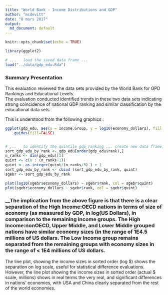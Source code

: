 ```yaml
---
title: "World Bank - Income Distributions and GDP"
author: "mcdevitt"
date: "8 mars 2017"
output:
  md_document: default
---
```


```r
knitr::opts_chunk$set(echo = TRUE)

library(ggplot2)

```

```r
# ...	load the saved data frame ...
load("../data/gdp_edu.Rda")
```

### __Summary Presentation__  

This evaluation reviewed the data sets provided by the World Bank for GPD Rankings and Educational Levels.  
The evaluation conducted identified trends in these two data sets indicating strong coincidence of national GDP ranking and similar classification by the educational data sets.

This is understood from the following graphics :  

```r

ggplot(gdp_edu, aes(x = Income.Group, y = log10(economy_dollars), fill = Income.Group)) + geom_boxplot() +
    guides(fill=FALSE)


# ...	to identify the quintile gdp ranking ... create new data frame, sorted by rank
sort_gdp_edu_by_rank <- gdp_edu[order(gdp_edu$rank),] 
n_ranks <- dim(gdp_edu)[1]
quint <- c(0 : (n_ranks-1))
quint <- as.integer(quint/(n_ranks/5) ) + 1
sort_gdp_edu_by_rank <- cbind (sort_gdp_edu_by_rank, quint)
sgebr <- sort_gdp_edu_by_rank

plot(log10(sgebr$economy_dollars) ~ sgebr$rank, col = sgebr$quint)
plot(sgebr$economy_dollars ~ sgebr$rank, col = sgebr$quint)

```
### __The implication from the above figure is that there is a clear separation of the High Income:OECD nations in terms of size of economy (as measured by GDP, in log(US Dollars), in comparison to the remaining income groups. The High Income:nonOECD, Upper Middle, and Lower Middle grouped nations have similar economy sizes (in the range of 1E4.5 millions of US dollars. The Low Income group remains separated from the remaining groups with economy sizes in the range of < 1E4 millions of US dollars.

The line plot, showing the income sizes in sorted order (log $) shows the separation on log scale, useful for statistical difference evaluations.
However, the line plot showing the income sizes in sorted order (actual $ scale, millions) shows in real terms the very real, and significant differences in nations' economies, with USA and China clearly separated from the rest of the world economies.

